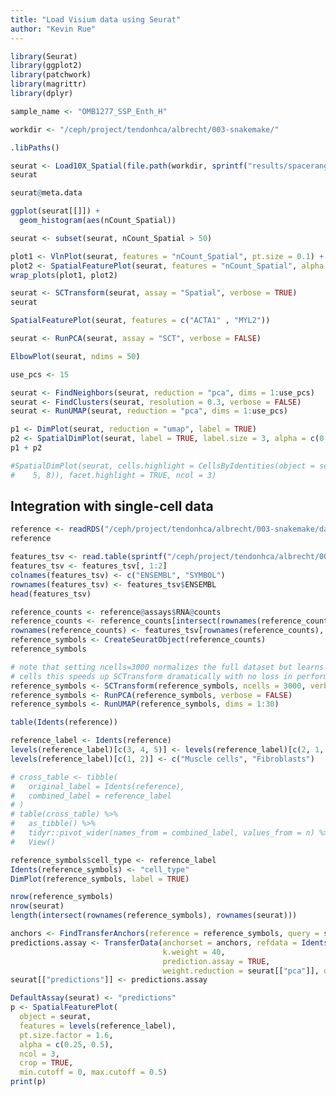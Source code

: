 ```yaml
---
title: "Load Visium data using Seurat"
author: "Kevin Rue"
---
```


```r
library(Seurat)
library(ggplot2)
library(patchwork)
library(magrittr)
library(dplyr)
```

```r
sample_name <- "OMB1277_SSP_Enth_H"
```


```r
workdir <- "/ceph/project/tendonhca/albrecht/003-snakemake/"
```


```r
.libPaths()
```

```r
seurat <- Load10X_Spatial(file.path(workdir, sprintf("results/spaceranger_count/%s/outs", sample_name)))
seurat
```

```r
seurat@meta.data
```

```r
ggplot(seurat[[]]) +
  geom_histogram(aes(nCount_Spatial))
```

```r
seurat <- subset(seurat, nCount_Spatial > 50)
```

```r
plot1 <- VlnPlot(seurat, features = "nCount_Spatial", pt.size = 0.1) + NoLegend()
plot2 <- SpatialFeaturePlot(seurat, features = "nCount_Spatial", alpha = c(0.5, 0.5)) + theme(legend.position = "right")
wrap_plots(plot1, plot2)
```

```r
seurat <- SCTransform(seurat, assay = "Spatial", verbose = TRUE)
seurat
```

```r
SpatialFeaturePlot(seurat, features = c("ACTA1" , "MYL2"))
```

```r
seurat <- RunPCA(seurat, assay = "SCT", verbose = FALSE)
```

```r
ElbowPlot(seurat, ndims = 50)
```

```r
use_pcs <- 15
```

```r
seurat <- FindNeighbors(seurat, reduction = "pca", dims = 1:use_pcs)
seurat <- FindClusters(seurat, resolution = 0.3, verbose = FALSE)
seurat <- RunUMAP(seurat, reduction = "pca", dims = 1:use_pcs)
```

```r
p1 <- DimPlot(seurat, reduction = "umap", label = TRUE)
p2 <- SpatialDimPlot(seurat, label = TRUE, label.size = 3, alpha = c(0.5, 0.5))
p1 + p2
```

```r
#SpatialDimPlot(seurat, cells.highlight = CellsByIdentities(object = seurat, idents = c(2, 1, 4, 3,
#    5, 8)), facet.highlight = TRUE, ncol = 3)
```

## Integration with single-cell data

```r
reference <- readRDS("/ceph/project/tendonhca/albrecht/003-snakemake/data/HAMSTRING_singlets_ambRNA0.2_res0.15.RDS")
reference
```

```r
features_tsv <- read.table(sprintf("/ceph/project/tendonhca/albrecht/003-snakemake/results/spaceranger_count/%s/outs/filtered_feature_bc_matrix/features.tsv.gz", sample_name), sep = "\t")
features_tsv <- features_tsv[, 1:2]
colnames(features_tsv) <- c("ENSEMBL", "SYMBOL")
rownames(features_tsv) <- features_tsv$ENSEMBL
head(features_tsv)
```

```r
reference_counts <- reference@assays$RNA@counts
reference_counts <- reference_counts[intersect(rownames(reference_counts), features_tsv$ENSEMBL), ]
rownames(reference_counts) <- features_tsv[rownames(reference_counts), "SYMBOL"]
reference_symbols <- CreateSeuratObject(reference_counts)
reference_symbols
```

```r
# note that setting ncells=3000 normalizes the full dataset but learns noise models on 3k
# cells this speeds up SCTransform dramatically with no loss in performance
reference_symbols <- SCTransform(reference_symbols, ncells = 3000, verbose = FALSE)
reference_symbols <- RunPCA(reference_symbols, verbose = FALSE)
reference_symbols <- RunUMAP(reference_symbols, dims = 1:30)
```

```r
table(Idents(reference))
```

```r
reference_label <- Idents(reference)
levels(reference_label)[c(3, 4, 5)] <- levels(reference_label)[c(2, 1, 1)]
levels(reference_label)[c(1, 2)] <- c("Muscle cells", "Fibroblasts")
```

```r
# cross_table <- tibble(
#   original_label = Idents(reference),
#   combined_label = reference_label
# )
# table(cross_table) %>% 
#   as_tibble() %>% 
#   tidyr::pivot_wider(names_from = combined_label, values_from = n) %>% 
#   View()
```



```r
reference_symbols$cell_type <- reference_label
Idents(reference_symbols) <- "cell_type"
DimPlot(reference_symbols, label = TRUE)
```

```r
nrow(reference_symbols)
nrow(seurat)
length(intersect(rownames(reference_symbols), rownames(seurat)))
```

```r
anchors <- FindTransferAnchors(reference = reference_symbols, query = seurat, normalization.method = "SCT")
predictions.assay <- TransferData(anchorset = anchors, refdata = Idents(reference_symbols),
                                  k.weight = 40,
                                  prediction.assay = TRUE,
                                  weight.reduction = seurat[["pca"]], dims = 1:30)
seurat[["predictions"]] <- predictions.assay
```

```r
DefaultAssay(seurat) <- "predictions"
p <- SpatialFeaturePlot(
  object = seurat,
  features = levels(reference_label),
  pt.size.factor = 1.6,
  alpha = c(0.25, 0.5),
  ncol = 3,
  crop = TRUE,
  min.cutoff = 0, max.cutoff = 0.5)
print(p)
```

